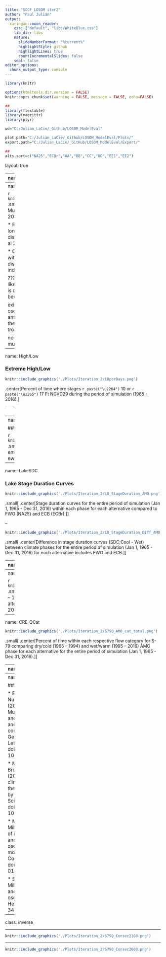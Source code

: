 ```yaml
---
title: "SCCF LOSOM iter2"
author: "Paul Julian"
output:
  xaringan::moon_reader:
    css: ["default", "libs/WhiteBlue.css"]
    lib_dir: libs
    nature:
      slideNumberFormat: "%current%" 
      highlightStyle: github
      highlightLines: true
      countIncrementalSlides: false
    seal: false
editor_options: 
  chunk_output_type: console
---
```


```r
library(knitr)

options(htmltools.dir.version = FALSE)
knitr::opts_chunk$set(warning = FALSE, message = FALSE, echo=FALSE)

##
library(flextable)
library(magrittr)
library(plyr)

wd="C:/Julian_LaCie/_Github/LOSOM_ModelEval"

plot.path="C:/Julian_LaCie/_Github/LOSOM_ModelEval/Plots/"
export.path="C:/Julian_LaCie/_GitHub/LOSOM_ModelEval/Export/"

##
alts.sort=c("NA25","ECBr","AA","BB","CC","DD","EE1","EE2")
```

layout: true

<div class="my-footer">
<span>  </span>
</div>

---
name: title
class: left, middle

### Lake Okeechobee System Operating Manual

.pull-left[
#### Iteration 2 Modeling - <br>Evaluation Technical workshop<br>Climate perspective

*Sanibel-Captiva Conservation Foundation*

*Conservancy of Southwest Florida*

`r paste(format(as.Date("2021-06-29"),"%B %d, %Y"))`
<!-- `r paste(format(as.Date("2021-06-29"),"%B %d, %Y"),"<br>(Updated:", format(as.Date(Sys.Date()),"%B %d, %Y"),")")`-->

]
<!-- this ends up being the title slide since seal = FALSE-->

.pull-right[
```r
knitr::include_graphics('./Plots/SCCF Logo knockout_c.png')
```

```r
knitr::include_graphics('./Plots/ConSWFL.jpeg')
```

]

.footnote[
Paul Julian PhD [`r fontawesome::fa("fas fa-envelope")`](mailto: pjulian@sccf.org)
]

---
name: climate

```r

knitr::include_graphics('./Plots/Kaplan_AMO.png')
```
.small[
.center[Monthly observed Atlantic Multidecadal Oscillation (AMO) Index from 1856 to 2021 for the northern Atlantic (Enfield et al. 2001).]
]


* Recent debate on AMO index suggest decadal or longer-term internal oscillatory signals that
are distinguishable from climatic noise (see Steinman et al 2015; Mann et al 2020; Mann et al 2021).

* Only variability in the interannual range associated with the El Niño/Southern Oscillation is found to be distinguishable from the noise background.
  * Still an indicator of warm/cool phase shift. 

???
Mann et al 2021
indicates that apparent AMO like oscillatory variability during the past millennium is driven exclusively by volcanic radiative forcing because

existence of externally forced multidecadal oscillations that are a consequence of competing anthropogenic forcings during the historical era and the coincidental multidecadal pacing of explosive tropical volcanic activity in past centuries

no compelling evidence for a purely internal multidecadal AMO-like cycle.

---
name: High/Low

### Extreme High/Low

```r

knitr::include_graphics('./Plots/Iteration_2/LOperDays.png')
```

.center[Percent of time where stages `r paste("\u2264")` 10 or `r paste("\u2265")` 17 Ft NGVD29 during the period of simulation (1965 - 2016).]

---
name: High/Low2

### Extreme High/Low

```r

knitr::include_graphics('./Plots/Iteration_2/LO_AMO_perDays.png')
```

.center[Percent of time where stages `r paste("\u2264")` 10 or `r paste("\u2265")` 17 Ft NGVD29 during the period of simulation (1965 - 2016) broken down into dry (1965-1994) and wet (1995-2016) phases.]

---
name: StageEnvelope

### Lake Stage Envelope

```r

knitr::include_graphics('./Plots/Iteration_2/LakeO_Env_AMO.png')
```
.small[
.center[Percent of time within normal and recovery stage envelope during dry (1965-1994) and wet (1995-2016) phases for ewach alternative.]
]


---
name: LakeSDC

### Lake Stage Duration Curves

```r

knitr::include_graphics('./Plots/Iteration_2/LO_StageDuration_AMO.png')
```
.small[
.center[Stage duration curves for the entire period of simulation (Jan 1, 1965 - Dec 31, 2016) within each phase for each alternative compared to FWO (NA25) and ECB (ECBr).]
]

--

```r

knitr::include_graphics('./Plots/Iteration_2/LO_StageDuration_Diff_AMO.png')
```
.small[
.center[Difference in stage duration curves (SDC;Cool - Wet) between climate phases for the entire period of simulation (Jan 1, 1965 - Dec 31, 2016) for each alternative includes FWO and ECB.]
]

---
name: CRE

.left-column[
<br>
Daily time-series of S79 discharges for each alternative with mean discharge for dry/cold (1965 – 1994) and wet/warm (1995 – 2016) AMO phase depicted (red and blue, respectively).
]

.right-column[
```r

knitr::include_graphics('./Plots/Iteration_2/S79Q_AMO_TS.png')
```

]

---
name: CRE_bxp

```r

knitr::include_graphics('./Plots/Iteration_2/S79Q_AMO_bxp.png')
```
.small[
.center[Boxplot of daily discharge comparing dry/cold (1965 – 1994) and wet/warm (1995 – 2016) AMO phase for each alternative for the entire period of simulation (Jan 1, 1965 - Dec 31, 2016).]
]

---
name: CRE_QCat

```r

knitr::include_graphics('./Plots/Iteration_2/S79Q_AMO_cat_total.png')
```

.small[
.center[Percent of time within each respective flow category for S-79 comparing dry/cold (1965 – 1994) and wet/warm (1995 – 2016) AMO phase for each alternative for the entire period of simulation (Jan 1, 1965 - Dec 31, 2016).]
]

---
name: Acknowledgments

### Acknowledgments

```r
knitr::include_graphics("https://www.sfwmd.gov/sites/default/files/documents/sfwmd-seal-hq.png")
```
South Florida Water Management District ([DBHYDRO](https://www.sfwmd.gov/science-data/dbhydro))


```r
knitr::include_graphics("https://www.publications.usace.army.mil/Portals/76/Publications/EngineerStandardsGraphics/gs-03.gif")
```
US Army Corps of Engineers ([USACE LOSOM](https://www.saj.usace.army.mil/LOSOM/))

  * Interagency Modeling Center

[HTML Slide deck](https://sccf-tech.github.io/slides/LOSOM/SCCF_iter2_TechWorkshopClimate) | [PDF Slide deck](https://sccf-tech.github.io/slides/LOSOM/SCCF_iter2_TechWorkshopClimate.pdf) | [RMarkdown Source](https://github.com/SwampThingPaul/LOSOM_ModelEval) &copy; Julian (2021) [![Creative Commons License](https://i.creativecommons.org/l/by/4.0/88x31.png)](http://creativecommons.org/licenses/by/4.0/)

[Analysis Script](https://raw.githubusercontent.com/SwampThingPaul/LOSOM_ModelEval/main/src/iter2_eval_climate.R)

[Additional Supplemental Slides](https://sccf-tech.github.io/slides/LOSOM/SCCF_iter2_LOSOM); [Workshop #1 Presentation](https://sccf-tech.github.io/slides/LOSOM/SCCF_iter2_TechWorkshop)


.pull-left[
```r
knitr::include_graphics('./Plots/SCCF Logo knockout_c.png')
```
]

.pull-right[
```r
knitr::include_graphics('./Plots/ConSWFL.jpeg')
```
]

---
name: References

### References

* Enfield DB, Mestas-Nuñez AM, Trimble PJ (2001) The Atlantic Multidecadal Oscillation and its relation to rainfall and river flows in the continental U.S. Geophysical Research Letters 28:2077–2080. doi: 10.1029/2000GL012745

* Mann ME, Steinman BA, Brouillette DJ, Miller SK (2021) Multidecadal climate oscillations during the past millennium driven by volcanic forcing. Science 371:1014–1019. doi: 10.1126/science.abc5810

* Mann ME, Steinman BA, Miller SK (2020) Absence of internal multidecadal and interdecadal oscillations in climate model simulations. Nature Communications 11:49. doi: 10.1038/s41467-019-13823-w

* Steinman BA, Mann ME, Miller SK (2015) Atlantic and Pacific multidecadal oscillations and Northern Hemisphere temperatures. 347:5.

---
class: inverse

---

```r
knitr::include_graphics('./Plots/Iteration_2/S79Q_Consec2100.png')
```

---

```r
knitr::include_graphics('./Plots/Iteration_2/S79Q_Consec2600.png')
```